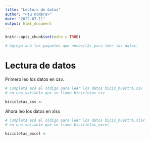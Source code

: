 ```yaml
---
title: "Lectura de datos"
author: "<tu nombre>"
date: "2022-07-11"
output: html_document
---
```


```r
knitr::opts_chunk$set(echo = TRUE)

# Agregá acá los paquetes que necesitás para leer los datos. 

```



# Lectura de datos

Primero leo los datos en csv. 

```r
# Completá acá el código para leer los datos bicis_muestra.csv
# en una variable que se llame bicicletas_csv

bicicletas_csv <- 

```


Ahora leo los datos en xlsx

```r
# Completá acá el código para leer los datos bicis_muestra.xlsx
# en una variable que se llame bicicletas_excel

bicicletas_excel <-

```


